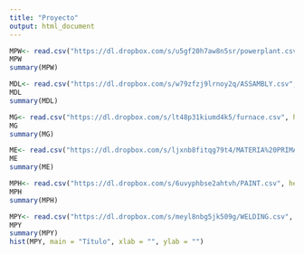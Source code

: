 ```yaml
---
title: "Proyecto"
output: html_document
---
```

```r
MPW<- read.csv("https://dl.dropbox.com/s/u5gf20h7aw8n5sr/powerplant.csv", head = TRUE, col.names=c("MUESTRA","MPW1","MPW2","MPW3","MPW4","MPW5","MPW6","MPW7","MPW8","MPW9","MPW10","MPW11"), sep = ";")
MPW
summary(MPW)

MDL<- read.csv("https://dl.dropbox.com/s/w79zfzj9lrnoy2q/ASSAMBLY.csv", head = TRUE, col.names=c("MUESTRA","MDL1","MDL2","MDL3","MDL4","MDL5","MDL6"), sep = ";")
MDL
summary(MDL)

MG<- read.csv("https://dl.dropbox.com/s/lt48p31kiumd4k5/furnace.csv", head = TRUE, col.names=c("MUESTRA","MG1","MG2","MG3","MG4","MG5","MG6","MG7","MG8","MG9"), sep = ";")
MG
summary(MG)

ME<- read.csv("https://dl.dropbox.com/s/ljxnb8fitqg79t4/MATERIA%20PRIMA.csv", head = TRUE, col.names=c("MUESTRA","ME1","ME2"), sep = ";")
ME
summary(ME)

MPH<- read.csv("https://dl.dropbox.com/s/6uvyphbse2ahtvh/PAINT.csv", head = TRUE, col.names=c("MUESTRA","MPH1","MPH2","MPH3"), sep = ";")
MPH
summary(MPH)

MPY<- read.csv("https://dl.dropbox.com/s/meyl8nbg5jk509g/WELDING.csv", head = TRUE, col.names=c("MUESTRA","MPY1","MPY2","MPY3","MPY4","MPY5","MPY6"), sep = ";")
MPY
summary(MPY)
hist(MPY, main = "Título", xlab = "", ylab = "")

```


